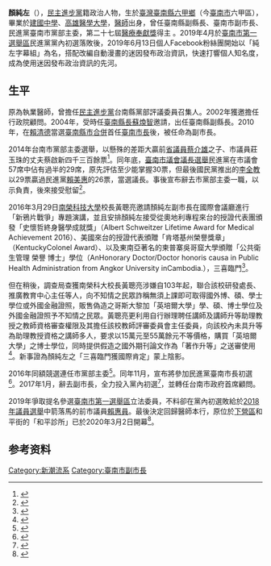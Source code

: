 {{Infobox_officeholder
| name = 顏純左
| image = 蔡英文總統騎上臺南市的T-Bike.jpg
| caption = 顏純左(前排右一)
| imagesize = 480px
| width = 
| Sex = 男
| period =
| nationality = {{ROC}}
| date of birth ={{birth date and age|1955|10|15}}
| place of birth = {{TWN}}[[臺南縣|臺南縣]][[六甲區|六甲鄉]]<br>（今[[臺南市|臺南市]][[六甲區|六甲區]]）
| party = {{DPP}}
|occupation = [[內科|內科]][[醫師|醫師]]
| order = [[File:Tainan_City_Government_Logo.svg|27px]][[臺南市政府|臺南市政府]]副市長
| term_start = 2010年12月25日
| term_end = 2017年1月23日
| 1blankname   = [[台南市長|市長]]
| 1namedata    = [[賴清德|賴清德]]
| successor   = [[張政源|張政源]]
| order2 =  [[File:_Tainan_County_Emblem.svg|27px]][[臺南縣政府|臺南縣政府]]副縣長
| term_start2 = 2004年4月21日
| term_end2 = 2010年12月24日
| 1blankname2   = [[台南縣長|縣長]]
| 1namedata2    = [[蘇煥智|蘇煥智]]
|residence  = {{TWN}}[[台南市|台南市]][[下營區|下營區]]
|spouse          = 林瑩津
|children          = 顏大喬 顏大為 顏大翔
顏大鈞
| educate = 
*六甲國小
*[[臺南市私立興國高級中學|興國中學]]
*[[臺北市立建國高級中學|臺北市立建國高級中學]]
*[[高雄醫學大學|高雄醫學大學]]醫學系畢業
|past = 
*省立桃園醫院內科住院[[醫師|醫師]]、總醫師
*顏內兒科診所醫師
*嘉義林綜合醫院內科主治醫師
*[[台南縣|台南縣]][[下營區|下營鄉]]顏純左診所負責人
*中華民國基層醫療協會常務理事
*下營海墘營文史工作室召集人
*台南縣文史工作室協會理事長
*台南縣醫師公會顧問
*[[民主進步黨|民主進步黨]]全國黨代表
*[[行政院|行政院]]顧問(2002 - 2004)
*[[民主進步黨|民主進步黨]]台南縣評議委員召集人
*[[台南縣|台南縣]]副縣長(2004.04.21 - 2010.12.24)</span> [http://www9.tainan.gov.tw/cp/10318/index.aspx]
*[[台南市|台南市]]副市長(2010.12.25 - 2017.1.23)</span> [http://www.tainan.gov.tw/tainan/dep_staff.asp?ID=%7B2C11B3C7-0050-4945-BD8F-765025562B3F%7D]
*[[民主進步黨|民主進步黨]]台南市黨部主委(2014 -2018 )</span> [http://news.ltn.com.tw/news/politics/breakingnews/1705066]
<br><span style="color: blue;"> </span>
}}

'''顏純左'''（{{bd|1955年|10月15日|||}}），[[民主進步黨|民主進步黨]]籍政治人物，生於[[臺灣|臺灣]][[臺南縣|臺南縣]][[六甲區|六甲鄉]]（今[[臺南市|臺南市]]六甲區），畢業於[[建國中學|建國中學]]、[[高雄醫學大學|高雄醫學大學]]，[[醫師|醫師]]出身，曾任臺南縣副縣長、臺南市副市長、民進黨臺南市黨部主委，第二十七屆[[醫療奉獻獎|醫療奉獻獎]]得主 。2019年4月於[[臺南市第一選舉區|臺南市第一選舉區]]民進黨黨內初選落敗後，2019年6月13日個人Facebook粉絲團開始以「純左字幕組」為名，搭配改編自動漫畫的迷因發布政治資訊，快速打響個人知名度，成為使用迷因發布政治資訊的先河。

==生平==
原為執業醫師，曾擔任[[民主進步黨|民主進步黨]]台南縣黨部評議委員召集人。2002年獲邀擔任行政院顧問。2004年，受時任[[臺南縣長|臺南縣長]][[蘇煥智|蘇煥智]]邀請，出任臺南縣副縣長。2010年，在[[賴清德|賴清德]]當選[[2010年中華民國縣市改制直轄市|臺南縣市合併]]首任[[臺南市長|臺南市長]]後，被任命為副市長。

2014年台南市黨部主委選舉，以懸殊的差距大贏前[[臺灣省議員列表|省議員]][[蔡介雄|蔡介雄]]之子、市議員莊玉珠的丈夫蔡啟新四千三百餘票<ref>{{Cite web |url=http://m.ltn.com.tw/news/local/paper/782213 |title=〈南部〉民進黨南市黨部主委 顏純左當選 |access-date=2017-01-30 |archive-date=2019-06-29 |archive-url=https://web.archive.org/web/20190629223405/https://m.ltn.com.tw/news/local/paper/782213 |dead-url=no }}</ref>。同年底，[[臺南市議會|臺南市議會]][[2014年中華民國直轄市議員及縣市議員選舉|議長選舉]]民進黨在市議會57席中佔有過半的29席，原先評估至少能掌握30票，但最後國民黨推出的[[李全教|李全教]]以29票贏過民進黨[[賴美惠|賴美惠]]的26票，當選議長。事後宣布辭去市黨部主委一職，以示負責，後來接受慰留<ref>{{Cite web |url=http://m.appledaily.com.tw/realtimenews/article/new/20150114/541824/ |title=失議長辭黨部主委　黨部基層慰留顏純左 |access-date=2017-01-30 |archive-date=2017-02-02 |archive-url=https://web.archive.org/web/20170202060431/http://m.appledaily.com.tw/realtimenews/article/new/20150114/541824/ |dead-url=no }}</ref>。

2016年3月29日[[南榮科技大學|南榮科技大學]]校長黃聰亮邀請顏純左副市長在國際會議廳進行「新鴉片戰爭」專題演講，並且安排顏純左接受從奧地利專程來台的授證代表團頒發「史懷哲終身醫學成就獎」（Albert Schweitzer Lifetime Award for Medical Achievement 2016）、美國來台的授證代表頒贈「肯塔基州榮譽獎章」（KentuckyColonel Award）、以及東南亞著名的柬普寨吳哥窟大學頒贈「公共衛生管理 榮譽 博士」學位（AnHonorary Doctor/Doctor honoris causa in Public Health Administration from Angkor University inCambodia.），三喜臨門<ref>{{Cite web |url=http://www.storm.mg/lifestyle/94566/ |title=史懷哲終身醫學成就獎　台南副市長顏純左再獲國際肯定 |access-date=2018-04-13 |archive-date=2019-06-16 |archive-url=https://web.archive.org/web/20190616164549/https://www.storm.mg/lifestyle/94566/ |dead-url=no }}</ref>。

但在稍後，調查局查獲南榮科大校長黃聰亮涉嫌自103年起，聯合該校研發處長、推廣教育中心主任等人，向不知情之民眾詐稱無須上課即可取得國外博、碩、學士學位或外國金融證照，販售偽造之哥斯大黎加「英培爾大學」學、碩、博士學位及外國金融證照予不知情之民眾。黃聰亮更利用自行辦理聘任講師及講師升等助理教授之教師資格審查權限及其擔任該校教師評審委員會主任委員，向該校內未具升等為助理教授資格之講師多人，要求以15萬元至55萬餘元不等價格，購買「英培爾大學」之博士學位，同時提供假造之國外期刊論文作為「著作升等」之送審使用<ref>{{Cite web |url=http://www.storm.mg/lifestyle/117852 |title=杏壇醜聞！涉賣販售偽造學歷及證照　南榮科大校長遭聲押 |access-date=2018-04-13 |archive-date=2019-06-29 |archive-url=https://web.archive.org/web/20190629010234/https://www.storm.mg/lifestyle/117852 |dead-url=no }}</ref>。新事證為顏純左之「三喜臨門獲國際肯定」蒙上陰影。

2016年同額競選連任市黨部主委<ref>{{Cite web |url=http://news.ltn.com.tw/news/politics/breakingnews/1705066 |title=參選台南市長？ 顏純左連任主委這樣說… |access-date=2016-12-23 |archive-date=2018-12-05 |archive-url=https://web.archive.org/web/20181205105901/http://news.ltn.com.tw/news/politics/breakingnews/1705066 |dead-url=no }}</ref>。同年11月，宣布將參加民進黨臺南市長初選<ref>{{Cite web |url=http://www.chinatimes.com/newspapers/20161120000381-260107 |title=顏純左：將參選台南市長 |access-date=2017-01-30 |archive-date=2019-06-29 |archive-url=https://web.archive.org/web/20190629021859/https://www.chinatimes.com/newspapers/20161120000381-260107 |dead-url=no }}</ref>。2017年1月，辭去副市長，全力投入黨內初選<ref>{{Cite web |url=http://m.appledaily.com.tw/realtimenews/article/new/20170123/1041523/ |title=專心拚選戰　南市副市長顏純左辭官 |accessdate=2017-01-30 |archive-date=2017-02-02 |archive-url=https://web.archive.org/web/20170202062008/http://m.appledaily.com.tw/realtimenews/article/new/20170123/1041523/ |dead-url=yes }}</ref>，並轉任台南市政府首席顧問。

2019年爭取提名參選[[臺南市第一選舉區|臺南市第一選舉區]]立法委員，不料卻在黨內初選敗給於[[2018年中華民國直轄市議員及縣市議員選舉|2018年議員選舉]]中箭落馬的前市議員[[賴惠員|賴惠員]]。最後決定回歸醫師本行，原位於[[下營區|下營區]]和平街的「和平診所」已於2020年3月2日開幕<ref>{{Cite web |url=https://www.chinatimes.com/realtimenews/20200302004436-260405 |title=顏純左回歸醫師本行 診所更新設備重新開業 |access-date=2020-06-03 |archive-date=2020-06-03 |archive-url=https://web.archive.org/web/20200603104126/https://www.chinatimes.com/realtimenews/20200302004436-260405 |dead-url=no }}</ref>。

== 参考资料 ==
{{reflist}}
[[Category:新潮流系|Category:新潮流系]]
[[Category:臺南市副市長|Category:臺南市副市長]]
